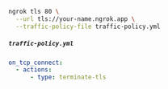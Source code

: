```bash
ngrok tls 80 \
  --url tls://your-name.ngrok.app \
  --traffic-policy-file traffic-policy.yml
```

##### `traffic-policy.yml`

```yaml
on_tcp_connect:
  - actions:
      - type: terminate-tls
```
